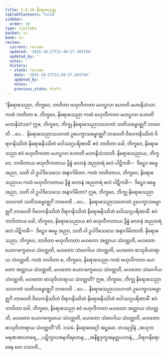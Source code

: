 ```yaml
---
title: 2.8.10 နိရောဓသုတ္တ
tableOfContents: false
sidebar:
  order: 10
type: tipitaka
basket: su
book: sn
review:
  current: review
  updated: '2025-10-27T21:49:27.203794'
  updated_by: ''
  notes: ''
  history:
  - state: review
    date: '2025-10-27T21:49:27.203794'
    updated_by: ''
    notes: ''
    previous_state: draft
---
```



<ReviewStatus review={frontmatter.review} showDetails={true} />

<HypothesisAnnotation frontmatter={frontmatter} />

<DynamicBreadcrumb />

<Division number="257" book="sn" e="ch" v="18" p="318">

<Paragraph number="693" book="sn">
“နိရောဓသညာ, ဘိက္ခဝေ, ဘာဝိတာ ဗဟုလီကတာ မဟပ္ဖလာ ဟောတိ မဟာနိသံသာ. ကထံ ဘာဝိတာ စ, ဘိက္ခဝေ, နိရောဓသညာ ကထံ ဗဟုလီကတာ မဟပ္ဖလာ ဟောတိ မဟာနိသံသာ? ဣဓ, ဘိက္ခဝေ, ဘိက္ခု နိရောဓသညာသဟဂတံ သတိသမ္ဗောဇ္ဈင်္ဂံ ဘာဝေတိ …ပေ…  နိရောဓသညာသဟဂတံ ဥပေက္ခာသမ္ဗောဇ္ဈင်္ဂံ ဘာဝေတိ ဝိဝေကနိဿိတံ ဝိရာဂနိဿိတံ နိရောဓနိဿိတံ ဝေါဿဂ္ဂပရိဏာမိံ. ဧဝံ ဘာဝိတာ ခေါ, ဘိက္ခဝေ, နိရောဓသညာ ဧဝံ ဗဟုလီကတာ မဟပ္ဖလာ ဟောတိ မဟာနိသံသာတိ.
</Paragraph>

<Paragraph number="694" book="sn">
နိရောဓသညာယ, ဘိက္ခဝေ, ဘာဝိတာယ ဗဟုလီကတာယ ဒွိန္နံ ဖလာနံ အညတရံ ဖလံ ပါဋိကင်္ခံ—  ဒိဋ္ဌေဝ ဓမ္မေ အညာ, သတိ ဝါ ဥပါဒိသေသေ အနာဂါမိတာ. ကထံ ဘာဝိတာယ, ဘိက္ခဝေ, နိရောဓသညာယ ကထံ ဗဟုလီကတာယ ဒွိန္နံ ဖလာနံ အညတရံ ဖလံ ပါဋိကင်္ခံ—  ဒိဋ္ဌေဝ ဓမ္မေ အညာ, သတိ ဝါ ဥပါဒိသေသေ အနာဂါမိတာ? ဣဓ, ဘိက္ခဝေ, ဘိက္ခု နိရောဓသညာသဟဂတံ သတိသမ္ဗောဇ္ဈင်္ဂံ ဘာဝေတိ …ပေ…  နိရောဓသညာသဟဂတံ ဥပေက္ခာသမ္ဗောဇ္ဈင်္ဂံ ဘာဝေတိ ဝိဝေကနိဿိတံ ဝိရာဂနိဿိတံ နိရောဓနိဿိတံ ဝေါဿဂ္ဂပရိဏာမိံ. ဧဝံ ဘာဝိတာယ ခေါ, ဘိက္ခဝေ, နိရောဓသညာယ ဧဝံ ဗဟုလီကတာယ ဒွိန္နံ ဖလာနံ အညတရံ ဖလံ ပါဋိကင်္ခံ—  ဒိဋ္ဌေဝ ဓမ္မေ အညာ, သတိ ဝါ ဥပါဒိသေသေ အနာဂါမိတာတိ.
</Paragraph>

<Paragraph number="695" book="sn">
နိရောဓသညာ, ဘိက္ခဝေ, ဘာဝိတာ ဗဟုလီကတာ မဟတော အတ္ထာယ သံဝတ္တတိ, မဟတော ယောဂက္ခေမာယ သံဝတ္တတိ, မဟတော သံဝေဂါယ သံဝတ္တတိ, မဟတော ဖာသုဝိဟာရာယ သံဝတ္တတိ. ကထံ ဘာဝိတာ စ, ဘိက္ခဝေ, နိရောဓသညာ ကထံ ဗဟုလီကတာ မဟတော အတ္ထာယ သံဝတ္တတိ, မဟတော ယောဂက္ခေမာယ သံဝတ္တတိ, မဟတော သံဝေဂါယ သံဝတ္တတိ, မဟတော ဖာသုဝိဟာရာယ သံဝတ္တတိ? ဣဓ, ဘိက္ခဝေ, ဘိက္ခု နိရောဓသညာသဟဂတံ သတိသမ္ဗောဇ္ဈင်္ဂံ ဘာဝေတိ …ပေ…  နိရောဓသညာသဟဂတံ ဥပေက္ခာသမ္ဗောဇ္ဈင်္ဂံ ဘာဝေတိ ဝိဝေကနိဿိတံ ဝိရာဂနိဿိတံ နိရောဓနိဿိတံ ဝေါဿဂ္ဂပရိဏာမိံ. ဧဝံ ဘာဝိတာ ခေါ, ဘိက္ခဝေ, နိရောဓသညာ ဧဝံ ဗဟုလီကတာ မဟတော အတ္ထာယ သံဝတ္တတိ, မဟတော ယောဂက္ခေမာယ သံဝတ္တတိ, မဟတော သံဝေဂါယ သံဝတ္တတိ, မဟတော ဖာသုဝိဟာရာယ သံဝတ္တတီ”တိ.

</Paragraph>
</Division>

<Paragraph number="696" type="center" book="sn">
ဒသမံ.



</Paragraph>

<Paragraph number="697" type="center" book="sn">
နိရောဓဝဂ္ဂေါ အဋ္ဌမော.



</Paragraph>

<Paragraph number="698" type="center" book="sn">
တဿုဒ္ဒါနံ


</Paragraph>

<Paragraph number="699" type="verses" book="sn">
_အသုဘမရဏအာဟာရေ,_  
_ပဋိကူလအနဘိရတေန;_  
_အနိစ္စဒုက္ခအနတ္တပဟာနံ,_  
_ဝိရာဂနိရောဓေန တေ ဒသာတိ._
</Paragraph>